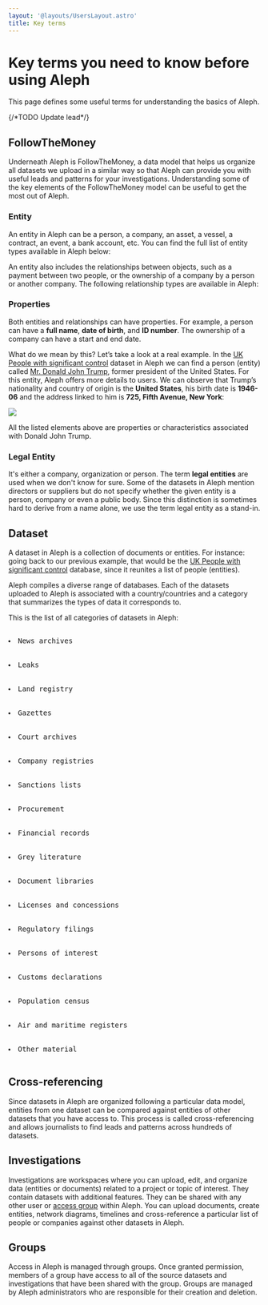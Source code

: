 ```yaml
---
layout: '@layouts/UsersLayout.astro'
title: Key terms
---
```



# Key terms you need to know before using Aleph

<p class="lead">This page defines some useful terms for understanding the basics of Aleph.</p>
{/*TODO Update lead*/}

## FollowTheMoney

Underneath Aleph is FollowTheMoney, a data model that helps us organize all datasets we upload in a similar way so that Aleph can provide you with useful leads and patterns for your investigations. Understanding some of the key elements of the FollowTheMoney model can be useful to get the most out of Aleph.

### Entity
An entity in Aleph can be a person, a company, an asset, a vessel, a contract, an event, a bank account, etc. You can find the full list of entity types available in Aleph below:

<SchemaListing type="objects" />

An entity also includes the relationships between objects, such as a payment between two people, or the ownership of a company by a person or another company. The following relationship types are available in Aleph:

<SchemaListing type="relationships" />

### Properties
Both entities and relationships can have properties. For example, a person can have a **full name**, **date of birth**, and **ID number**. The ownership of a company can have a start and end date.

What do we mean by this? Let’s take a look at a real example. In the [UK People with significant control](https://aleph.occrp.org/datasets/2053) dataset in Aleph we can find a person (entity) called [Mr. Donald John Trump](https://aleph.occrp.org/entities/f5d2d346fa6f47f4c93d7bbbe423cc6b4b15c68b.6254fb2e28841278da8fdac6bccfe7bd89265c91), former president of the United States. For this entity, Aleph offers more details to users. We can observe that Trump’s nationality and country of origin is the **United States**, his birth date is **1946-06** and the address linked to him is **725, Fifth Avenue, New York**:

<Image src="/assets/pages/users/getting-started/key-terms/donald-trump.png" density={2} />

All the listed elements above are properties or characteristics associated with Donald John Trump.

### Legal Entity

It's either a company, organization or person. The term **legal entities** are used when we don't know for sure. Some of the datasets in Aleph mention directors or suppliers but do not specify whether the given entity is a person, company or even a public body. Since this distinction is sometimes hard to derive from a name alone, we use the term legal entity as a stand-in.

## Dataset

A dataset in Aleph is a collection of documents or entities. For instance: going back to our previous example, that would be the [UK People with significant control](https://aleph.occrp.org/datasets/2053) database, since it reunites a list of people (entities).

Aleph compiles a diverse range of databases. Each of the datasets uploaded to Aleph is associated with a country/countries and a category that summarizes the types of data it corresponds to. 

This is the list of all categories of datasets in Aleph:

<Listing>
  <li>News archives</li>
  <li>Leaks</li>
  <li>Land registry</li>
  <li>Gazettes</li>
  <li>Court archives</li>
  <li>Company registries</li>
  <li>Sanctions lists</li>
  <li>Procurement</li>
  <li>Financial records</li>
  <li>Grey literature</li>
  <li>Document libraries</li>
  <li>Licenses and concessions</li>
  <li>Regulatory filings</li>
  <li>Persons of interest</li>
  <li>Customs declarations</li>
  <li>Population census</li>
  <li>Air and maritime registers</li>
  <li>Other material</li>
</Listing>

<LinkCard
  link="/users/search/datasets"
  title="Learn how to find and search within datasets"
/>

## Cross-referencing

Since datasets in Aleph are organized following a particular data model, entities from one dataset can be compared against entities of other datasets that you have access to. This process is called cross-referencing and allows journalists to find leads and patterns across hundreds of datasets. 

<LinkCard
  link="/users/investigations/cross-referencing"
  title="Read more about cross-referencing"
/>

## Investigations

Investigations are workspaces where you can upload, edit, and organize data (entities or documents) related to a project or topic of interest. They contain datasets with additional features. They can be shared with any other user or [access group](#groups) within Aleph. You can upload documents, create entities, network diagrams, timelines and cross-reference a particular list of people or companies against other datasets in Aleph.

<LinkCard
  link="/users/investigations/overview"
  title="Read more about investigations"
/>

## Groups

Access in Aleph is managed through groups. Once granted permission, members of a group have access to all of the source datasets and investigations that have been shared with the group. Groups are managed by Aleph administrators who are responsible for their creation and deletion.

